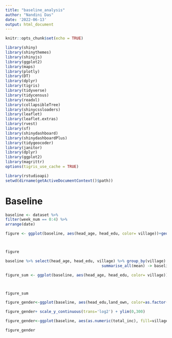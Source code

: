 ```yaml
---
title: "baseline_analysis"
author: "Nandini Das"
date: '2022-06-13'
output: html_document
---
```


```r
knitr::opts_chunk$set(echo = TRUE)

library(shiny)
library(shinythemes)
library(shinyjs)
library(ggplot2)
library(maps)
library(plotly)
library(DT)
library(dplyr)
library(tigris)
library(tidyverse)
library(tidycensus)
library(readxl)
library(collapsibleTree)
library(shinycssloaders)
library(leaflet)
library(leaflet.extras)
library(rvest)
library(sf)
library(shinydashboard)
library(shinydashboardPlus)
library(tidygeocoder)
library(janitor)
library(dplyr)
library(ggplot2)
library(magrittr)
options(tigris_use_cache = TRUE)

library(rstudioapi)
setwd(dirname(getActiveDocumentContext()$path))
```

# Baseline

```r

baseline <- dataset %>%
filter(week_num == 0:4) %>%
arrange(date)

```

```r



figure <- ggplot(baseline, aes(head_age, head_edu, color= village))+geom_point()



figure

```


```r


baseline %>% select(head_age, head_edu, village) %>% group_by(village) %>%
                                          summarise_all(mean) -> baseline.summary

figure_sum <- ggplot(baseline, aes(head_age, head_edu, color= village))+geom_point(data=baseline.summary, shape=15, size=5)



figure_sum

```



```r


figure_gender<-ggplot(baseline, aes(head_edu,land_own, color=as.factor(head_female)))+geom_point()

figure_gender+ scale_y_continuous(trans='log2') + ylim(0,300)

```


```r


figure_gender<-ggplot(baseline, aes(as.numeric(total_inc), fill=village))+geom_histogram(binwidth=2000, center=0.05)

figure_gender

```
